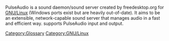 {{See also|Documentation:Modules/pulse}}
{{Wikipedia|PulseAudio}}
{{Open}}

PulseAudio is a sound daemon/sound server created by freedesktop.org for [[GNU/Linux]] (Windows ports exist but are heavily out-of-date). It aims to be an extensible, network-capable sound server that manages audio in a fast and efficient way. {{VLC}} supports PulseAudio input and output.

[[Category:Glossary]]
[[Category:GNU/Linux]]